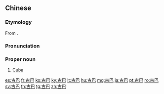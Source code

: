 ==Chinese==
{{zh-forms|gloss=-}}

===Etymology===
From {{etyl|es|zh}} {{m|es|Cuba}}.

===Pronunciation===
{{zh-pron
|m=Gǔbā
|c=gu2 baa1
|mn=kh,qz,tp,xm,zz:Kó͘-pa
|cat=pn
}}

===Proper noun===
{{zh-proper noun}}

# [[Cuba]]

{{zh-cat|Countries}}

[[es:古巴]]
[[fr:古巴]]
[[ko:古巴]]
[[ky:古巴]]
[[lt:古巴]]
[[hu:古巴]]
[[mg:古巴]]
[[ja:古巴]]
[[pt:古巴]]
[[ro:古巴]]
[[sv:古巴]]
[[th:古巴]]
[[tg:古巴]]
[[zh:古巴]]